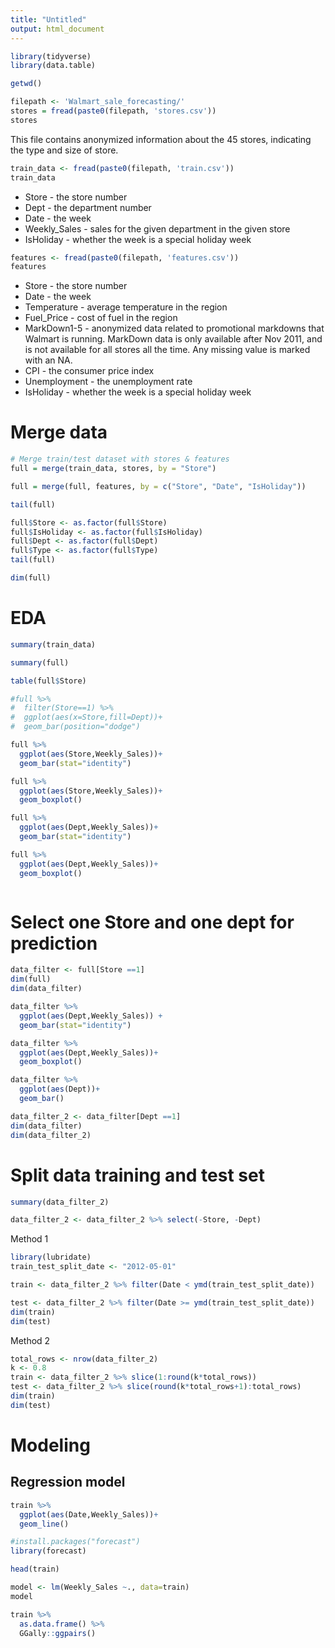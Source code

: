```yaml
---
title: "Untitled"
output: html_document
---
```

```r
library(tidyverse)
library(data.table)
```

```r
getwd()
```

```r
filepath <- 'Walmart_sale_forecasting/'
stores = fread(paste0(filepath, 'stores.csv'))
stores
```
This file contains anonymized information about the 45 stores, indicating the type and size of store.

```r
train_data <- fread(paste0(filepath, 'train.csv'))
train_data
```
- Store - the store number
- Dept - the department number
- Date - the week
- Weekly_Sales -  sales for the given department in the given store
- IsHoliday - whether the week is a special holiday week

```r
features <- fread(paste0(filepath, 'features.csv'))
features
```
- Store - the store number
- Date - the week
- Temperature - average temperature in the region
- Fuel_Price - cost of fuel in the region
- MarkDown1-5 - anonymized data related to promotional markdowns that Walmart is running. MarkDown data is only available after Nov 2011, and is not available for all stores all the time. Any missing value is marked with an NA.
- CPI - the consumer price index
- Unemployment - the unemployment rate
- IsHoliday - whether the week is a special holiday week

# Merge data

```r
# Merge train/test dataset with stores & features
full = merge(train_data, stores, by = "Store")
```


```r
full = merge(full, features, by = c("Store", "Date", "IsHoliday"))
```


```r
tail(full)
```

```r
full$Store <- as.factor(full$Store)
full$IsHoliday <- as.factor(full$IsHoliday)
full$Dept <- as.factor(full$Dept)
full$Type <- as.factor(full$Type)
tail(full)
```

```r
dim(full)
```
# EDA
```r
summary(train_data)
```


```r
summary(full)
```
```r
table(full$Store)
```

```r
#full %>% 
#  filter(Store==1) %>% 
#  ggplot(aes(x=Store,fill=Dept))+
#  geom_bar(position="dodge")
```


```r
full %>% 
  ggplot(aes(Store,Weekly_Sales))+
  geom_bar(stat="identity")
```
```r
full %>% 
  ggplot(aes(Store,Weekly_Sales))+
  geom_boxplot()
```

```r
full %>% 
  ggplot(aes(Dept,Weekly_Sales))+
  geom_bar(stat="identity")
```

```r
full %>% 
  ggplot(aes(Dept,Weekly_Sales))+
  geom_boxplot()
```


```r
```

# Select one Store and one dept for prediction

```r
data_filter <- full[Store ==1]
dim(full)
dim(data_filter)
```
```r
data_filter %>% 
  ggplot(aes(Dept,Weekly_Sales)) +
  geom_bar(stat="identity")
```
```r
data_filter %>% 
  ggplot(aes(Dept,Weekly_Sales))+
  geom_boxplot()
```
```r
data_filter %>% 
  ggplot(aes(Dept))+
  geom_bar()
```


```r
data_filter_2 <- data_filter[Dept ==1]
dim(data_filter)
dim(data_filter_2)
```

# Split data training and test set
```r
summary(data_filter_2)
```
```r
data_filter_2 <- data_filter_2 %>% select(-Store, -Dept)
```

Method 1
```r
library(lubridate)
train_test_split_date <- "2012-05-01"

train <- data_filter_2 %>% filter(Date < ymd(train_test_split_date))

test <- data_filter_2 %>% filter(Date >= ymd(train_test_split_date))
dim(train)
dim(test)
```

Method 2
```r
total_rows <- nrow(data_filter_2)
k <- 0.8
train <- data_filter_2 %>% slice(1:round(k*total_rows))
test <- data_filter_2 %>% slice(round(k*total_rows+1):total_rows)
dim(train)
dim(test)
```
# Modeling
## Regression model

```r
train %>% 
  ggplot(aes(Date,Weekly_Sales))+
  geom_line()
```
```r
#install.packages("forecast")
library(forecast)
```

```r
head(train)
```

```r
model <- lm(Weekly_Sales ~., data=train)
model
```


```r
train %>%
  as.data.frame() %>%
  GGally::ggpairs()
```


```r
```


```r
```


```r
```


```r
```



